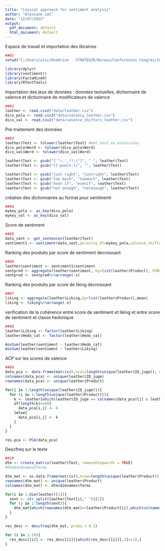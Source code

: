 ```yaml
---
title: "Lexical approach for sentiment analysis"
author: "Alexiane LUC"
date: "12/07/2022"
output:
  pdf_document: default
  html_document: default
---
```


Espace de travail et importation des librairies

```r
##01
setwd("C:/Users/aluc/OneDrive - STRATEGIR/Bureau/Conferences Congres/18 - SPISE Vietnam/Workshop/analyse sentimentr")

library(dplyr)
library(sentimentr)
library(FactoMineR)
library(RTextTools)

```

Importation des jeux de données : données textuelles, dictionnaire de valence et dictionnaire de modificateurs de valence

```r
##02
leather <- read.csv2("data/leather.csv")
dico_pola <- read.csv2("data/valency_leather.csv")
dico_val <- read.csv2("data/valence_shifters_leather.csv")

```

Pré-traitement des données

```r
##03
leather$Text <- tolower(leather$Text) #met tout en minuscules
dico_pola$Word <- tolower(dico_pola$Word)
dico_val$Word <- tolower(dico_val$Word)

leather$Text <- gsub("[`^~.',!?;\"]", " ", leather$Text)
leather$Text <- gsub("[[:punct:]]", "", leather$Text)

leather$Text <- gsub("just right", "justright", leather$Text)
leather$Text <- gsub("too much", "toomuch", leather$Text)
leather$Text <- gsub("even if", "evenif", leather$Text)
leather$Text <- gsub("not enough", "notenough", leather$Text)
```

création des dictionnaires au format pour sentimentr

```r
##04
mykey_pola <- as_key(dico_pola)
mykey_val <- as_key(dico_val)
```

Score de sentiment

```r
##05
data_sent <- get_sentences(leather$Text)
sentiment1 <- sentiment(data_sent,polarity_dt=mykey_pola,valence_shifters_dt = mykey_val)
```

Ranking des produits par score de sentiment decroissant

```r
##06
leather$sentiment <- sentiment1$sentiment
sentprod <- aggregate(leather$sentiment, by=list(leather$Product), FUN=mean)
sentprod <- sentprod%>%arrange(-x)
```

Ranking des produits par score de liking decroissant

```r
##07
liking <- aggregate(leather$Liking,by=list(leather$Product),mean)
liking <- liking%>%arrange(-x)
```

verification de la cohérence entre score de sentiment et liking  et entre score de sentiment et classe hedonique

```r
##08
leather$Liking <- factor(leather$Liking)
leather$Hedo_cat <- factor(leather$Hedo_cat)

AovSum(leather$sentiment ~ leather$Hedo_cat)
AovSum(leather$sentiment ~ leather$Liking)
```

ACP sur les scores de valence

```r
##09
data_pca <- data.frame(matrix(0,ncol=length(unique(leather$ID_juge)), nrow=length(unique(leather$Product))))
colnames(data_pca) <- unique(leather$ID_juge)
rownames(data_pca) <- unique(leather$Product)

for(j in 1:length(unique(leather$ID_juge))){
  for (i in 1:length(unique(leather$Product))){
    k <- leather[which(leather$ID_juge == colnames(data_pca)[j] & leather$Product == rownames(data_pca)[i]),6]
    if(length(k)==0){
      data_pca[i,j] <- 0
    }else{
      data_pca[i,j] <- k
    }
  }
}

res.pca <- PCA(data_pca)

```


Descfreq sur le texte

```r
##10
dtm <- create_matrix(leather$Text, removeStopwords = TRUE)
#dtm$dimnames$Terms

dtm_mat <- as.data.frame(matrix(0,nrow=length(unique(leather$Product)),ncol=dtm$ncol))
rownames(dtm_mat) <- unique(leather$Product)
colnames(dtm_mat) <- dtm$dimnames$Terms

for(i in 1:dim(leather)[1]){
  sent <- str_split(leather$Text[i]," ")[[1]]
  for (j in 1:length(sent)){
    dtm_mat[which(rownames(dtm_mat)==leather$Product[i]),which(colnames(dtm_mat)==sent[j])] <- dtm_mat[which(rownames(dtm_mat)==leather$Product[i]),which(colnames(dtm_mat)==sent[j])] + 1
  }
}

res_desc <- descfreq(dtm_mat, proba = 0.1)

for (i in 1:10){
  res_desc[[i]] <- res_desc[[i]][which(res_desc[[i]][,3]>=1),]
}
```



















